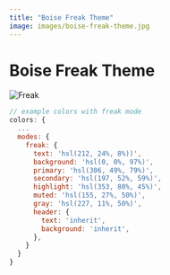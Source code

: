 ```yaml
---
title: "Boise Freak Theme"
image: images/boise-freak-theme.jpg
---
```




# Boise Freak Theme

![Freak](images/boise-freak-theme.jpg)


```js
// example colors with freak mode
colors: {
  ...
  modes: {
    freak: {
      text: 'hsl(212, 24%, 8%))',
      background: 'hsl(0, 0%, 97%)',
      primary: 'hsl(306, 49%, 79%)',
      secondary: 'hsl(197, 52%, 59%)',
      highlight: 'hsl(353, 80%, 45%)',
      muted: 'hsl(155, 27%, 50%)',
      gray: 'hsl(227, 11%, 50%)',
      header: {
        text: 'inherit',
        background: 'inherit',
      },
    }
  }
}
```
